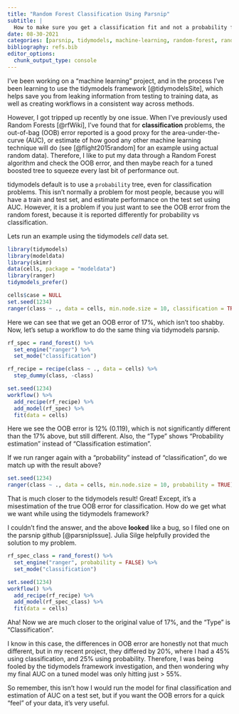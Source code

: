 ```yaml
---
title: "Random Forest Classification Using Parsnip"
subtitle: |
  How to make sure you get a classification fit and not a probability fit from a random forest model using the tidymodels framework.
date: 08-30-2021
categories: [parsnip, tidymodels, machine-learning, random-forest, random-code-snippets]
bibliography: refs.bib
editor_options: 
  chunk_output_type: console
---
```



I've been working on a "machine learning" project, and in the process I've been learning to use the tidymodels framework [@tidymodelsSite], which helps save you from leaking information from testing to training data, as well as creating workflows in a consistent way across methods.

However, I got tripped up recently by one issue.
When I've previously used Random Forests [@rfWiki], I've found that for **classification** problems, the out-of-bag (OOB) error reported is a good proxy for the area-under-the-curve (AUC), or estimate of how good any other machine learning technique will do (see [@flight2015random] for an example using actual random data).
Therefore, I like to put my data through a Random Forest algorithm and check the OOB error, and then maybe reach for a tuned boosted tree to squeeze every last bit of performance out.

tidymodels default is to use a `probability` tree, even for classification problems.
This isn't normally a problem for most people, because you will have a train and test set, and estimate performance on the test set using AUC.
However, it is a problem if you just want to see the OOB error from the random forest, because it is reported differently for probability vs classification.

Lets run an example using the tidymodels *cell* data set.

```r
library(tidymodels)
library(modeldata)
library(skimr)
data(cells, package = "modeldata")
library(ranger)
tidymodels_prefer()

cells$case = NULL
set.seed(1234)
ranger(class ~ ., data = cells, min.node.size = 10, classification = TRUE)
```

Here we can see that we get an OOB error of 17%, which isn't too shabby.
Now, let's setup a workflow to do the same thing via tidymodels parsnip.

```r
rf_spec = rand_forest() %>%
  set_engine("ranger") %>%
  set_mode("classification")

rf_recipe = recipe(class ~ ., data = cells) %>%
  step_dummy(class, -class)

set.seed(1234)
workflow() %>%
  add_recipe(rf_recipe) %>%
  add_model(rf_spec) %>%
  fit(data = cells)
```

Here we see the OOB error is 12% (0.119), which is not significantly different than the 17% above, but still different.
Also, the "Type" shows "Probability estimation" instead of "Classification estimation".

If we run ranger again with a "probability" instead of "classification", do we match up with the result above?

```r
set.seed(1234)
ranger(class ~ ., data = cells, min.node.size = 10, probability = TRUE)
```

That is much closer to the tidymodels result!
Great!
Except, it's a misestimation of the true OOB error for classification.
How do we get what we want while using the tidymodels framework?

I couldn't find the answer, and the above **looked** like a bug, so I filed one on the parsnip github [@parsnipIssue].
Julia Silge helpfully provided the solution to my problem.

```r
rf_spec_class = rand_forest() %>%
  set_engine("ranger", probability = FALSE) %>%
  set_mode("classification")

set.seed(1234)
workflow() %>%
  add_recipe(rf_recipe) %>%
  add_model(rf_spec_class) %>%
  fit(data = cells)
```

Aha!
Now we are much closer to the original value of 17%, and the "Type" is "Classification".

I know in this case, the differences in OOB error are honestly not that much different, but in my recent project, they differed by 20%, where I had a 45% using classification, and 25% using probability.
Therefore, I was being fooled by the tidymodels framework investigation, and then wondering why my final AUC on a tuned model was only hitting just > 55%.

So remember, this isn't how I would run the model for final classification and estimation of AUC on a test set, but if you want the OOB errors for a quick "feel" of your data, it's very useful.
